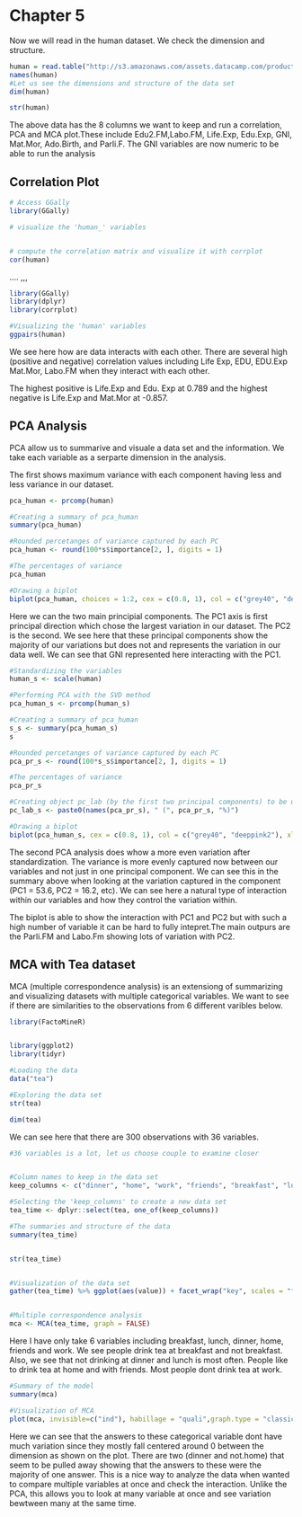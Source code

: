 # Chapter 5

Now we will read in the human dataset. We check the dimension and structure. 

```r
human = read.table("http://s3.amazonaws.com/assets.datacamp.com/production/course_2218/datasets/human2.txt", sep=",", header=TRUE)
names(human)
#Let us see the dimensions and structure of the data set
dim(human)
```


```r
str(human)
```
The above data has the 8 columns we want to keep and run a correlation, PCA and MCA plot.These include Edu2.FM,Labo.FM, Life.Exp, Edu.Exp, GNI, Mat.Mor, Ado.Birth, and Parli.F. The GNI variables are now numeric to be able to run the analysis



## Correlation Plot

```r



# Access GGally
library(GGally)

# visualize the 'human_' variables


# compute the correlation matrix and visualize it with corrplot
cor(human)

```


....
,,,
```r
library(GGally)
library(dplyr)
library(corrplot)

#Visualizing the 'human' variables
ggpairs(human)
```
We see here how are data interacts with each other. There are several high (positive and negative) correlation values including Life Exp, EDU, EDU.Exp  Mat.Mor, Labo.FM when they interact with each other.
 
 
The highest positive is Life.Exp and Edu. Exp at 0.789 and the highest negative is Life.Exp and Mat.Mor at -0.857. 



## PCA Analysis

PCA allow us to summarive and visuale a data set and the information. We take each variable as a serparte dimension in the analysis. 

The first shows maximum variance with each component having less and less variance in our dataset. 

```r
pca_human <- prcomp(human)

#Creating a summary of pca_human
summary(pca_human)

```



```r
#Rounded percetanges of variance captured by each PC
pca_human <- round(100*s$importance[2, ], digits = 1)

#The percentages of variance
pca_human
```




```r

#Drawing a biplot
biplot(pca_human, choices = 1:2, cex = c(0.8, 1), col = c("grey40", "deeppink2"))
```
Here we can the two main principial components. The PC1 axis is first principal direction which chose the largest variation in our dataset. The PC2 is the second. 
We see here that these principal components show the majority of our variations but does not and represents the variation in our data well. We can see that GNI represented here interacting with the PC1. 


```r
#Standardizing the variables
human_s <- scale(human)

#Performing PCA with the SVD method
pca_human_s <- prcomp(human_s)

#Creating a summary of pca_human
s_s <- summary(pca_human_s)
s
```




```r
#Rounded percetanges of variance captured by each PC
pca_pr_s <- round(100*s_s$importance[2, ], digits = 1)

#The percentages of variance
pca_pr_s
```



```r
#Creating object pc_lab (by the first two principal components) to be used as axis labels
pc_lab_s <- paste0(names(pca_pr_s), " (", pca_pr_s, "%)")

#Drawing a biplot
biplot(pca_human_s, cex = c(0.8, 1), col = c("grey40", "deeppink2"), xlab = pc_lab_s[1], ylab = pc_lab_s[2])
```
The second PCA analysis does whow a more even variation after standardization. The variance is more evenly captured now between our variables and not just in one principal component. We can see this in the summary above when looking at the variation captured in the component (PC1 = 53.6, PC2 = 16.2, etc). We can see here a natural type of interaction within our variables and how they control the variation within.  

The biplot is able to show the interaction with PC1 and PC2 but with such a high number of variable it can be hard to fully intepret.The main outpurs are the Parli.FM and Labo.Fm showing lots of variation with PC2. 


## MCA with Tea dataset

MCA (multiple correspondence analysis) is an extensiong of summarizing and visualizing datasets with multiple categorical variables. We want to see if there are similarities to the observations from 6 different varibles below. 

```r
library(FactoMineR)


library(ggplot2)
library(tidyr)

#Loading the data
data("tea")

#Exploring the data set
str(tea) 

dim(tea)
```

We can see here that there are 300 observations with 36 variables. 


```r
#36 variables is a lot, let us choose couple to examine closer 


#Column names to keep in the data set
keep_columns <- c("dinner", "home", "work", "friends", "breakfast", "lunch")

#Selecting the 'keep_columns' to create a new data set
tea_time <- dplyr::select(tea, one_of(keep_columns))

#The summaries and structure of the data
summary(tea_time)


str(tea_time)


#Visualization of the data set
gather(tea_time) %>% ggplot(aes(value)) + facet_wrap("key", scales = "free") + geom_bar() + theme(axis.text.x = element_text(angle = 45, hjust = 1, size = 8))


#Multiple correspondence analysis
mca <- MCA(tea_time, graph = FALSE)

```
Here I have only take 6 variables including breakfast, lunch, dinner, home, friends and work. We see people drink tea at breakfast and not breakfast. Also, we see that not drinking at dinner and lunch is most often. People like to drink tea at home and with friends. Most people dont drink tea at work. 


```r

#Summary of the model
summary(mca)


```
```r

#Visualization of MCA
plot(mca, invisible=c("ind"), habillage = "quali",graph.type = "classic")
```
Here we can see that the answers to these categorical variable dont have much variation since they mostly fall centered around 0 between the dimension as shown on the plot. There are two (dinner and not.home) that seem to be pulled away showing that the answers to these were the majority of one answer. This is a nice way to analyze the data when wanted to compare multiple variables at once and check the interaction. Unlike the PCA, this allows you to look at many variable at once and see variation bewtween many at the same time. 
